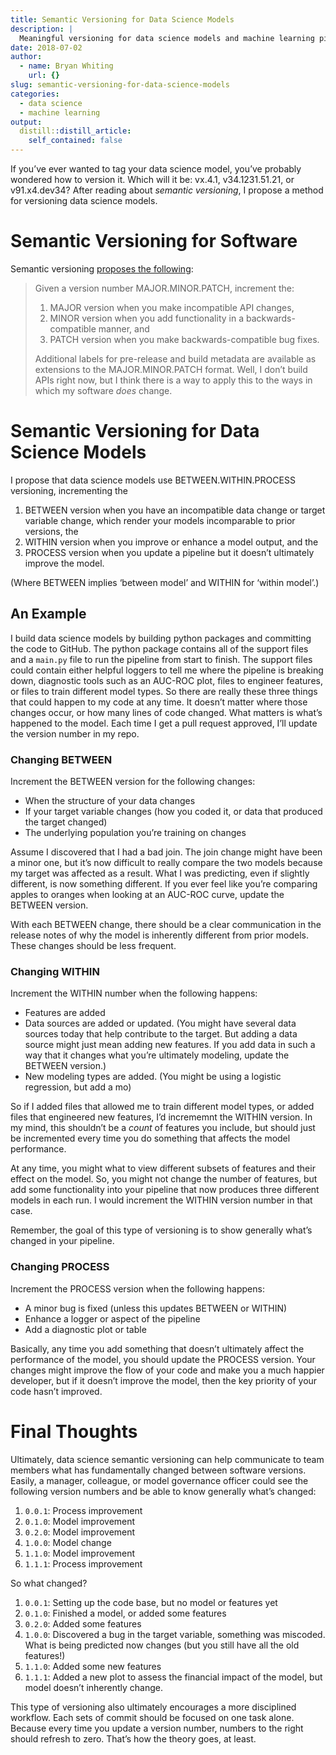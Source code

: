 ```yaml
---
title: Semantic Versioning for Data Science Models
description: |
  Meaningful versioning for data science models and machine learning pipelines.
date: 2018-07-02
author:
  - name: Bryan Whiting
    url: {}
slug: semantic-versioning-for-data-science-models
categories: 
  - data science
  - machine learning
output:
  distill::distill_article:
    self_contained: false
---
```


If you've ever wanted to tag your data science model, you've probably wondered how to version it. Which will it be: vx.4.1, v34.1231.51.21, or v91.x4.dev34? After reading about _semantic versioning_, I propose a method for versioning data science models.

# Semantic Versioning for Software

Semantic versioning [proposes the following](https://semver.org/):

> Given a version number MAJOR.MINOR.PATCH, increment the:
>
> 1. MAJOR version when you make incompatible API changes,
> 2. MINOR version when you add functionality in a backwards-compatible manner, and
> 3. PATCH version when you make backwards-compatible bug fixes.
>
> Additional labels for pre-release and build metadata are available as extensions to the MAJOR.MINOR.PATCH format.
Well, I don't build APIs right now, but I think there is a way to apply this to the ways in which my software _does_ change.

# Semantic Versioning for Data Science Models

I propose that data science models use BETWEEN.WITHIN.PROCESS versioning, incrementing the

1. BETWEEN version when you have an incompatible data change or target variable change, which render your models incomparable to prior versions, the
2. WITHIN version when you improve or enhance a model output, and the
3. PROCESS version when you update a pipeline but it doesn't ultimately improve the model.

(Where BETWEEN implies 'between model' and WITHIN for 'within model'.)

## An Example

I build data science models by building python packages and committing the code to GitHub. The python package contains all of the support files and a `main.py` file to run the pipeline from start to finish. The support files could contain either helpful loggers to tell me where the pipeline is breaking down, diagnostic tools such as an AUC-ROC plot, files to engineer features, or files to train different model types. So there are really these three things that could happen to my code at any time. It doesn't matter where those changes occur, or how many lines of code changed. What matters is what's happened to the model. Each time I get a pull request approved, I'll update the version number in my repo.

### Changing BETWEEN

Increment the BETWEEN version for the following changes:

- When the structure of your data changes
- If your target variable changes (how you coded it, or data that produced the target changed)
- The underlying population you're training on changes

Assume I discovered that I had a bad join. The join change might have been a minor one, but it's now difficult to really compare the two models because my target was affected as a result. What I was predicting, even if slightly different, is now something different. If you ever feel like you're comparing apples to oranges when looking at an AUC-ROC curve, update the BETWEEN version.

With each BETWEEN change, there should be a clear communication in the release notes of why the model is inherently different from prior models. These changes should be less frequent. 

### Changing WITHIN

Increment the WITHIN number when the following happens:

- Features are added
- Data sources are added or updated. (You might have several data sources today that help contribute to the target. But adding a data source might just mean adding new features. If you add data in such a way that it changes what you're ultimately modeling, update the BETWEEN version.)
- New modeling types are added. (You might be using a logistic regression, but add a mo)

So if I added files that allowed me to train different model types, or added files that engineered new features, I'd incrememnt the WITHIN version. In my mind, this shouldn't be a _count_ of features you include, but should just be incremented every time you do something that affects the model performance.

At any time, you might what to view different subsets of features and their effect on the model. So, you might not change the number of features, but add some functionality into your pipeline that now produces three different models in each run. I would increment the WITHIN version number in that case.

Remember, the goal of this type of versioning is to show generally what's changed in your pipeline.

### Changing PROCESS

Increment the PROCESS version when the following happens:

- A minor bug is fixed (unless this updates BETWEEN or WITHIN)
- Enhance a logger or aspect of the pipeline
- Add a diagnostic plot or table

Basically, any time you add something that doesn't ultimately affect the performance of the model, you should update the PROCESS version. Your changes might improve the flow of your code and make you a much happier developer, but if it doesn't improve the model, then the key priority of your code hasn't improved. 

# Final Thoughts

Ultimately, data science semantic versioning can help communicate to team members what has fundamentally changed between software versions. Easily, a manager, colleague, or model governance officer could see the following version numbers and be able to know generally what's changed:

1. `0.0.1`: Process improvement
2. `0.1.0`: Model improvement
3. `0.2.0`: Model improvement
4. `1.0.0`: Model change
5. `1.1.0`: Model improvement
6. `1.1.1`: Process improvement

So what changed?

1. `0.0.1`: Setting up the code base, but no model or features yet
2. `0.1.0`: Finished a model, or added some features
3. `0.2.0`: Added some features
4. `1.0.0`: Discovered a bug in the target variable, something was miscoded. What is being predicted now changes (but you still have all the old features!)
5. `1.1.0`: Added some new features
6. `1.1.1`: Added a new plot to assess the financial impact of the model, but model doesn't inherently change.

This type of versioning also ultimately encourages a more disciplined workflow. Each sets of commit should be focused on one task alone. Because every time you update a version number, numbers to the right should refresh to zero. That's how the theory goes, at least. 


